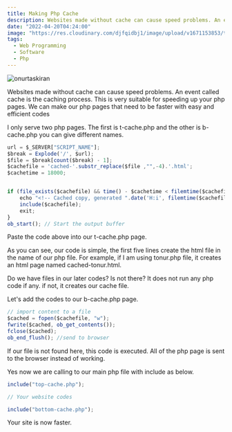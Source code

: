 ```yaml
---
title: Making Php Cache
description: Websites made without cache can cause speed problems. An event called cache is the caching process. This is very suitable for speeding up your php pages.
date: "2022-04-20T04:24:00"
image: "https://res.cloudinary.com/djfqidbj1/image/upload/v1671153853/t1d2eivhpnlup7ainjz9.png"
tags:
  - Web Programming
  - Software
  - Php
---
```


<img
  className="w-full rounded-xl"
  src="https://res.cloudinary.com/djfqidbj1/image/upload/v1671153853/t1d2eivhpnlup7ainjz9.png"
  alt="onurtaskiran"
/>

Websites made without cache can cause speed problems. An event called cache is the caching process. This is very suitable for speeding up your php pages. We can make our php pages that need to be faster with easy and efficient codes

I only serve two php pages. The first is t-cache.php and the other is b-cache.php you can give different names.

```javascript
url = $_SERVER["SCRIPT_NAME"];
$break = Explode('/', $url);
$file = $break[count($break) - 1];
$cachefile = 'cached-'.substr_replace($file ,"",-4).'.html';
$cachetime = 18000;


if (file_exists($cachefile) && time() - $cachetime < filemtime($cachefile)) {
    echo "<!-- Cached copy, generated ".date('H:i', filemtime($cachefile))." -->\n";
    include($cachefile);
    exit;
}
ob_start(); // Start the output buffer
```

Paste the code above into our t-cache.php page.

As you can see, our code is simple, the first five lines create the html file in the name of our php file. For example, if I am using tonur.php file, it creates an html page named cached-tonur.html.

Do we have files in our later codes? Is not there? It does not run any php code if any. if not, it creates our cache file.

Let's add the codes to our b-cache.php page.

```javascript
// import content to a file
$cached = fopen($cachefile, "w");
fwrite($cached, ob_get_contents());
fclose($cached);
ob_end_flush(); //send to browser
```

If our file is not found here, this code is executed. All of the php page is sent to the browser instead of working.

Yes now we are calling to our main php file with include as below.

```javascript
include("top-cache.php");

// Your website codes

include("bottom-cache.php");
```

Your site is now faster.
